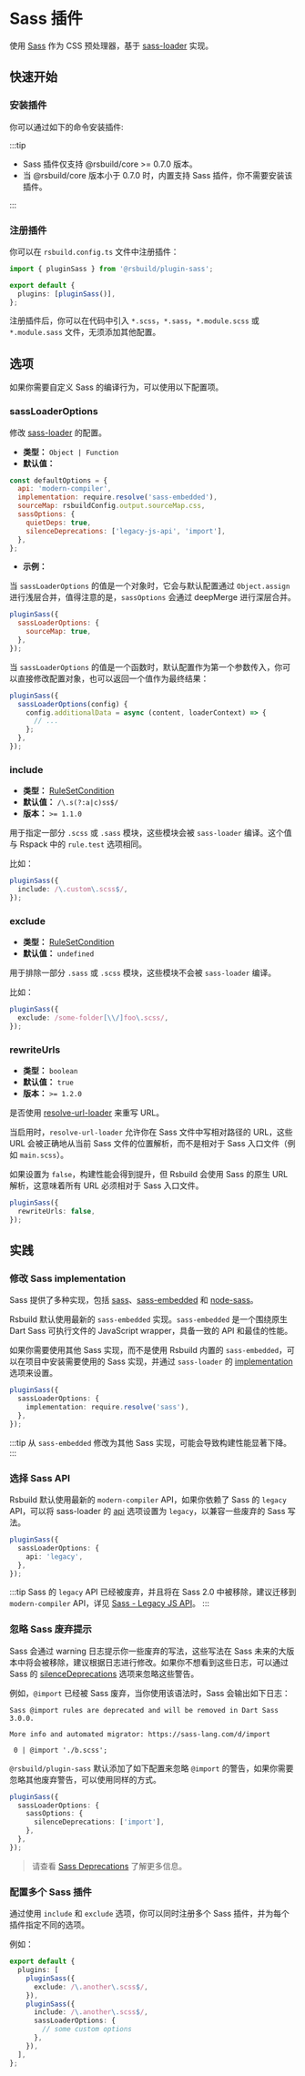 # Sass 插件


<SourceCode href="https://github.com/web-infra-dev/rsbuild/tree/main/packages/plugin-sass" />

使用 [Sass](https://sass-lang.com/) 作为 CSS 预处理器，基于 [sass-loader](https://github.com/webpack-contrib/sass-loader) 实现。

## 快速开始

### 安装插件

你可以通过如下的命令安装插件:


<PackageManagerTabs command="add @rsbuild/plugin-sass -D" />

:::tip

- Sass 插件仅支持 @rsbuild/core >= 0.7.0 版本。
- 当 @rsbuild/core 版本小于 0.7.0 时，内置支持 Sass 插件，你不需要安装该插件。

:::

### 注册插件

你可以在 `rsbuild.config.ts` 文件中注册插件：

```ts title="rsbuild.config.ts"
import { pluginSass } from '@rsbuild/plugin-sass';

export default {
  plugins: [pluginSass()],
};
```

注册插件后，你可以在代码中引入 `*.scss`，`*.sass`，`*.module.scss` 或 `*.module.sass` 文件，无须添加其他配置。

## 选项

如果你需要自定义 Sass 的编译行为，可以使用以下配置项。

### sassLoaderOptions

修改 [sass-loader](https://github.com/webpack-contrib/sass-loader) 的配置。

- **类型：** `Object | Function`
- **默认值：**

```js
const defaultOptions = {
  api: 'modern-compiler',
  implementation: require.resolve('sass-embedded'),
  sourceMap: rsbuildConfig.output.sourceMap.css,
  sassOptions: {
    quietDeps: true,
    silenceDeprecations: ['legacy-js-api', 'import'],
  },
};
```

- **示例：**

当 `sassLoaderOptions` 的值是一个对象时，它会与默认配置通过 `Object.assign` 进行浅层合并，值得注意的是，`sassOptions` 会通过 deepMerge 进行深层合并。

```js
pluginSass({
  sassLoaderOptions: {
    sourceMap: true,
  },
});
```

当 `sassLoaderOptions` 的值是一个函数时，默认配置作为第一个参数传入，你可以直接修改配置对象，也可以返回一个值作为最终结果：

```js
pluginSass({
  sassLoaderOptions(config) {
    config.additionalData = async (content, loaderContext) => {
      // ...
    };
  },
});
```

### include

- **类型：** [RuleSetCondition](https://rspack.rs/zh/config/module#condition)
- **默认值：** `/\.s(?:a|c)ss$/`
- **版本：** `>= 1.1.0`

用于指定一部分 `.scss` 或 `.sass` 模块，这些模块会被 `sass-loader` 编译。这个值与 Rspack 中的 `rule.test` 选项相同。

比如：

```ts
pluginSass({
  include: /\.custom\.scss$/,
});
```

### exclude

- **类型：** [RuleSetCondition](https://rspack.rs/zh/config/module#condition)
- **默认值：** `undefined`

用于排除一部分 `.sass` 或 `.scss` 模块，这些模块不会被 `sass-loader` 编译。

比如：

```ts
pluginSass({
  exclude: /some-folder[\\/]foo\.scss/,
});
```

### rewriteUrls

- **类型：** `boolean`
- **默认值：** `true`
- **版本：** `>= 1.2.0`

是否使用 [resolve-url-loader](https://github.com/bholloway/resolve-url-loader/tree/v5/packages/resolve-url-loader) 来重写 URL。

当启用时，`resolve-url-loader` 允许你在 Sass 文件中写相对路径的 URL，这些 URL 会被正确地从当前 Sass 文件的位置解析，而不是相对于 Sass 入口文件（例如 `main.scss`）。

如果设置为 `false`，构建性能会得到提升，但 Rsbuild 会使用 Sass 的原生 URL 解析，这意味着所有 URL 必须相对于 Sass 入口文件。

```ts
pluginSass({
  rewriteUrls: false,
});
```

## 实践

### 修改 Sass implementation

Sass 提供了多种实现，包括 [sass](https://npmjs.com/package/sass)、[sass-embedded](https://npmjs.com/package/sass-embedded) 和 [node-sass](https://npmjs.com/package/node-sass)。

Rsbuild 默认使用最新的 `sass-embedded` 实现。`sass-embedded` 是一个围绕原生 Dart Sass 可执行文件的 JavaScript wrapper，具备一致的 API 和最佳的性能。

如果你需要使用其他 Sass 实现，而不是使用 Rsbuild 内置的 `sass-embedded`，可以在项目中安装需要使用的 Sass 实现，并通过 `sass-loader` 的 [implementation](https://github.com/webpack-contrib/sass-loader?tab=readme-ov-file#implementation) 选项来设置。

```ts
pluginSass({
  sassLoaderOptions: {
    implementation: require.resolve('sass'),
  },
});
```

:::tip
从 `sass-embedded` 修改为其他 Sass 实现，可能会导致构建性能显著下降。
:::

### 选择 Sass API

Rsbuild 默认使用最新的 `modern-compiler` API，如果你依赖了 Sass 的 `legacy` API，可以将 sass-loader 的 [api](https://github.com/webpack-contrib/sass-loader?tab=readme-ov-file#api) 选项设置为 `legacy`，以兼容一些废弃的 Sass 写法。

```ts
pluginSass({
  sassLoaderOptions: {
    api: 'legacy',
  },
});
```

:::tip
Sass 的 `legacy` API 已经被废弃，并且将在 Sass 2.0 中被移除，建议迁移到 `modern-compiler` API，详见 [Sass - Legacy JS API](https://sass-lang.com/documentation/breaking-changes/legacy-js-api/)。
:::

### 忽略 Sass 废弃提示

Sass 会通过 warning 日志提示你一些废弃的写法，这些写法在 Sass 未来的大版本中将会被移除，建议根据日志进行修改。如果你不想看到这些日志，可以通过 Sass 的 [silenceDeprecations](https://sass-lang.com/documentation/js-api/interfaces/stringoptions/#silenceDeprecations) 选项来忽略这些警告。

例如，`@import` 已经被 Sass 废弃，当你使用该语法时，Sass 会输出如下日志：

```
Sass @import rules are deprecated and will be removed in Dart Sass 3.0.0.

More info and automated migrator: https://sass-lang.com/d/import

 0 | @import './b.scss';
```

`@rsbuild/plugin-sass` 默认添加了如下配置来忽略 `@import` 的警告，如果你需要忽略其他废弃警告，可以使用同样的方式。

```ts
pluginSass({
  sassLoaderOptions: {
    sassOptions: {
      silenceDeprecations: ['import'],
    },
  },
});
```

> 请查看 [Sass Deprecations](https://sass-lang.com/documentation/js-api/interfaces/deprecations/) 了解更多信息。

### 配置多个 Sass 插件

通过使用 `include` 和 `exclude` 选项，你可以同时注册多个 Sass 插件，并为每个插件指定不同的选项。

例如：

```ts
export default {
  plugins: [
    pluginSass({
      exclude: /\.another\.scss$/,
    }),
    pluginSass({
      include: /\.another\.scss$/,
      sassLoaderOptions: {
        // some custom options
      },
    }),
  ],
};
```
